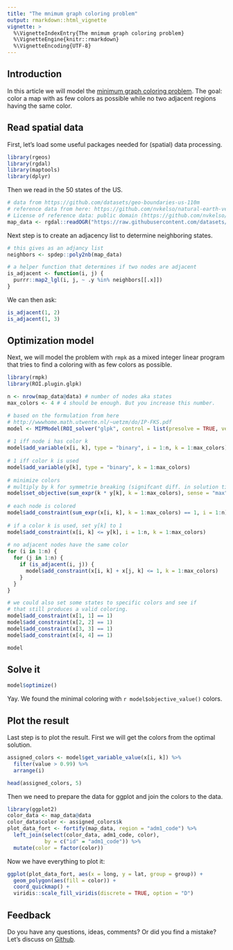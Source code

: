 ```yaml
---
title: "The mnimum graph coloring problem"
output: rmarkdown::html_vignette
vignette: >
  %\VignetteIndexEntry{The mnimum graph coloring problem}
  %\VignetteEngine{knitr::rmarkdown}
  %\VignetteEncoding{UTF-8}
---
```


## Introduction

In this article we will model the [minimum graph coloring problem](https://en.wikipedia.org/wiki/Graph_coloring). The goal: color a map with as few colors as possible while no two adjacent regions having the same color.

## Read spatial data

First, let's load some useful packages needed for (spatial) data processing.

```r
library(rgeos)
library(rgdal)
library(maptools)
library(dplyr)
```

Then we read in the 50 states of the US.

```r
# data from https://github.com/datasets/geo-boundaries-us-110m
# reference data from here: https://github.com/nvkelso/natural-earth-vector/tree/master/110m_cultural
# License of reference data: public domain (https://github.com/nvkelso/natural-earth-vector/blob/master/LICENSE.md)
map_data <- rgdal::readOGR("https://raw.githubusercontent.com/datasets/geo-boundaries-us-110m/84e946f6b1de01e2642bcdb17d5b697acb6b48c4/json/ne_110m_admin_1_states_provinces_shp_scale_rank.geojson")
```

Next step is to create an adjacency list to determine neighboring states.

```r
# this gives as an adjancy list
neighbors <- spdep::poly2nb(map_data)

# a helper function that determines if two nodes are adjacent
is_adjacent <- function(i, j) {
  purrr::map2_lgl(i, j, ~ .y %in% neighbors[[.x]])
}
```

We can then ask:
```r
is_adjacent(1, 2)
is_adjacent(1, 3)
```


## Optimization model

Next, we will model the problem with `rmpk` as a mixed integer linear program that tries to find a coloring with as few colors as possible.

```r
library(rmpk)
library(ROI.plugin.glpk)
```

```r
n <- nrow(map_data@data) # number of nodes aka states
max_colors <- 4 # 4 should be enough. But you increase this number.

# based on the formulation from here
# http://wwwhome.math.utwente.nl/~uetzm/do/IP-FKS.pdf
model <- MIPModel(ROI_solver("glpk", control = list(presolve = TRUE, verbose = TRUE)))
  
# 1 iff node i has color k
model$add_variable(x[i, k], type = "binary", i = 1:n, k = 1:max_colors)
  
# 1 iff color k is used
model$add_variable(y[k], type = "binary", k = 1:max_colors)
  
# minimize colors
# multiply by k for symmetrie breaking (signifcant diff. in solution time)
model$set_objective(sum_expr(k * y[k], k = 1:max_colors), sense = "max")
  
# each node is colored
model$add_constraint(sum_expr(x[i, k], k = 1:max_colors) == 1, i = 1:n)
  
# if a color k is used, set y[k] to 1
model$add_constraint(x[i, k] <= y[k], i = 1:n, k = 1:max_colors)
  
# no adjacent nodes have the same color
for (i in 1:n) {
  for (j in 1:n) {
    if (is_adjacent(i, j)) {
      model$add_constraint(x[i, k] + x[j, k] <= 1, k = 1:max_colors)
    }
  }
}

# we could also set some states to specific colors and see if
# that still produces a valid coloring.
model$add_constraint(x[1, 1] == 1)
model$add_constraint(x[2, 2] == 1)
model$add_constraint(x[3, 3] == 1)
model$add_constraint(x[4, 4] == 1)
```

```r
model
```


## Solve it

```r
model$optimize()
```

Yay. We found the minimal coloring with `r model$objective_value()` colors.

## Plot the result

Last step is to plot the result. First we will get the colors from the optimal solution.

```r
assigned_colors <- model$get_variable_value(x[i, k]) %>% 
  filter(value > 0.99) %>% 
  arrange(i)
```

```r
head(assigned_colors, 5)
```

Then we need to prepare the data for ggplot and join the colors to the data.

```r
library(ggplot2)
color_data <- map_data@data
color_data$color <- assigned_colors$k
plot_data_fort <- fortify(map_data, region = "adm1_code") %>% 
  left_join(select(color_data, adm1_code, color), 
            by = c("id" = "adm1_code")) %>% 
  mutate(color = factor(color))
```

Now we have everything to plot it:

```r
ggplot(plot_data_fort, aes(x = long, y = lat, group = group)) + 
  geom_polygon(aes(fill = color)) + 
  coord_quickmap() + 
  viridis::scale_fill_viridis(discrete = TRUE, option = "D")
```

## Feedback

Do you have any questions, ideas, comments? Or did you find a mistake? Let's discuss on [Github](https://github.com/dirkschumacher/rmpk/issues).
